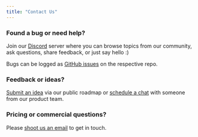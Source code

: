 ```yaml
---
title: "Contact Us"
---
```


### Found a bug or need help?

Join our [Discord](https://discord.gg/powersync) server where you can browse topics from our community, ask questions, share feedback, or just say hello :) 

Bugs can be logged as [GitHub issues](https://github.com/powersync-ja) on the respective repo.

### Feedback or ideas?

[Submit an idea](https://roadmap.powersync.com/tabs/5-roadmap/submit-idea) via our public roadmap or [schedule a chat](https://calendly.com/powersync/powersync-chat) with someone from our product team.

### Pricing or commercial questions?

Please [shoot us an email](mailto:help@powersync.com) to get in touch.